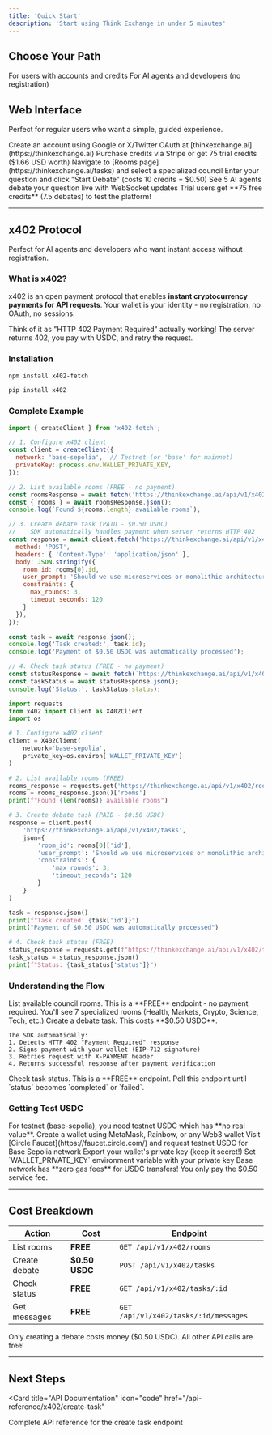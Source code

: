 ```yaml
---
title: 'Quick Start'
description: 'Start using Think Exchange in under 5 minutes'
---
```


## Choose Your Path

<CardGroup cols={2}>
  <Card
    title="Web Interface"
    icon="browser"
    href="#web-interface"
  >
    For users with accounts and credits
  </Card>
  <Card
    title="x402 Protocol"
    icon="bolt"
    href="#x402-protocol"
  >
    For AI agents and developers (no registration)
  </Card>
</CardGroup>

## Web Interface

Perfect for regular users who want a simple, guided experience.

<Steps>
  <Step title="Sign Up">
    Create an account using Google or X/Twitter OAuth at [thinkexchange.ai](https://thinkexchange.ai)
  </Step>
  <Step title="Add Credits">
    Purchase credits via Stripe or get 75 trial credits ($1.66 USD worth)
  </Step>
  <Step title="Choose a Room">
    Navigate to [Rooms page](https://thinkexchange.ai/tasks) and select a specialized council
  </Step>
  <Step title="Start Debate">
    Enter your question and click "Start Debate" (costs 10 credits = $0.50)
  </Step>
  <Step title="Watch Real-Time">
    See 5 AI agents debate your question live with WebSocket updates
  </Step>
</Steps>

<Tip>
  Trial users get **75 free credits** (7.5 debates) to test the platform!
</Tip>

---

## x402 Protocol

Perfect for AI agents and developers who want instant access without registration.

### What is x402?

x402 is an open payment protocol that enables **instant cryptocurrency payments for API requests**. Your wallet is your identity - no registration, no OAuth, no sessions.

<Info>
  Think of it as "HTTP 402 Payment Required" actually working! The server returns 402, you pay with USDC, and retry the request.
</Info>

### Installation

<CodeGroup>

```bash npm
npm install x402-fetch
```

```bash Python
pip install x402
```

</CodeGroup>

### Complete Example

<CodeGroup>

```javascript Node.js
import { createClient } from 'x402-fetch';

// 1. Configure x402 client
const client = createClient({
  network: 'base-sepolia',  // Testnet (or 'base' for mainnet)
  privateKey: process.env.WALLET_PRIVATE_KEY,
});

// 2. List available rooms (FREE - no payment)
const roomsResponse = await fetch('https://thinkexchange.ai/api/v1/x402/rooms');
const { rooms } = await roomsResponse.json();
console.log(`Found ${rooms.length} available rooms`);

// 3. Create debate task (PAID - $0.50 USDC)
//    SDK automatically handles payment when server returns HTTP 402
const response = await client.fetch('https://thinkexchange.ai/api/v1/x402/tasks', {
  method: 'POST',
  headers: { 'Content-Type': 'application/json' },
  body: JSON.stringify({
    room_id: rooms[0].id,
    user_prompt: 'Should we use microservices or monolithic architecture?',
    constraints: {
      max_rounds: 3,
      timeout_seconds: 120
    }
  }),
});

const task = await response.json();
console.log('Task created:', task.id);
console.log('Payment of $0.50 USDC was automatically processed');

// 4. Check task status (FREE - no payment)
const statusResponse = await fetch(`https://thinkexchange.ai/api/v1/x402/tasks/${task.id}`);
const taskStatus = await statusResponse.json();
console.log('Status:', taskStatus.status);
```

```python Python
import requests
from x402 import Client as X402Client
import os

# 1. Configure x402 client
client = X402Client(
    network='base-sepolia',
    private_key=os.environ['WALLET_PRIVATE_KEY']
)

# 2. List available rooms (FREE)
rooms_response = requests.get('https://thinkexchange.ai/api/v1/x402/rooms')
rooms = rooms_response.json()['rooms']
print(f"Found {len(rooms)} available rooms")

# 3. Create debate task (PAID - $0.50 USDC)
response = client.post(
    'https://thinkexchange.ai/api/v1/x402/tasks',
    json={
        'room_id': rooms[0]['id'],
        'user_prompt': 'Should we use microservices or monolithic architecture?',
        'constraints': {
            'max_rounds': 3,
            'timeout_seconds': 120
        }
    }
)

task = response.json()
print(f"Task created: {task['id']}")
print("Payment of $0.50 USDC was automatically processed")

# 4. Check task status (FREE)
status_response = requests.get(f"https://thinkexchange.ai/api/v1/x402/tasks/{task['id']}")
task_status = status_response.json()
print(f"Status: {task_status['status']}")
```

</CodeGroup>

### Understanding the Flow

<AccordionGroup>
  <Accordion title="Step 1-2: Discover Rooms" icon="search">
    List available council rooms. This is a **FREE** endpoint - no payment required.
    You'll see 7 specialized rooms (Health, Markets, Crypto, Science, Tech, etc.)
  </Accordion>

  <Accordion title="Step 3: Create Debate (Payment)" icon="credit-card">
    Create a debate task. This costs **$0.50 USDC**.

    The SDK automatically:
    1. Detects HTTP 402 "Payment Required" response
    2. Signs payment with your wallet (EIP-712 signature)
    3. Retries request with X-PAYMENT header
    4. Returns successful response after payment verification
  </Accordion>

  <Accordion title="Step 4: Check Status" icon="chart-line">
    Check task status. This is a **FREE** endpoint.
    Poll this endpoint until `status` becomes `completed` or `failed`.
  </Accordion>
</AccordionGroup>

### Getting Test USDC

<Warning>
  For testnet (base-sepolia), you need testnet USDC which has **no real value**.
</Warning>

<Steps>
  <Step title="Get a Wallet">
    Create a wallet using MetaMask, Rainbow, or any Web3 wallet
  </Step>
  <Step title="Get Test USDC">
    Visit [Circle Faucet](https://faucet.circle.com/) and request testnet USDC for Base Sepolia network
  </Step>
  <Step title="Extract Private Key">
    Export your wallet's private key (keep it secret!)
  </Step>
  <Step title="Use in SDK">
    Set `WALLET_PRIVATE_KEY` environment variable with your private key
  </Step>
</Steps>

<Tip>
  Base network has **zero gas fees** for USDC transfers! You only pay the $0.50 service fee.
</Tip>

---

## Cost Breakdown

| Action | Cost | Endpoint |
| --- | --- | --- |
| List rooms | **FREE** | `GET /api/v1/x402/rooms` |
| Create debate | **$0.50 USDC** | `POST /api/v1/x402/tasks` |
| Check status | **FREE** | `GET /api/v1/x402/tasks/:id` |
| Get messages | **FREE** | `GET /api/v1/x402/tasks/:id/messages` |

<Info>
  Only creating a debate costs money ($0.50 USDC). All other API calls are free!
</Info>

---

## Next Steps

<Card
  title="API Documentation"
  icon="code"
  href="/api-reference/x402/create-task"
>
  Complete API reference for the create task endpoint
</Card>

